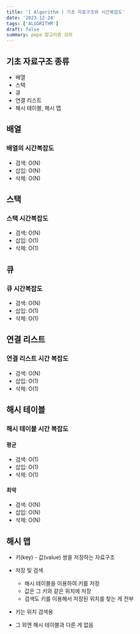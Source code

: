 ```yaml
---
title: '[ Algorithm ] 기초 자료구조와 시간복잡도'
date: '2023-12-24'
tags: ['ALGORITHM']
draft: false
summary: pope 알고리즘 강의
---
```


## 기초 자료구조 종류

- 배열
- 스택
- 큐
- 연결 리스트
- 해시 테이블, 해시 맵

## 배열

### 배열의 시간복잡도

- 검색: O(N)
- 삽입: O(N)
- 삭제: O(N)

## 스택

### 스택 시간복잡도

- 검색: O(N)
- 삽입: O(1)
- 삭제: O(1)

## 큐

### 큐 시간복잡도

- 검색: O(N)
- 삽입: O(1)
- 삭제: O(1)

## 연결 리스트

### 연결 리스트 시간 복잡도

- 검색: O(N)
- 삽입: O(1)
- 삭제: O(1)

## 해시 테이블

### 해시 테이블 시간 복잡도

#### 평균

- 검색: O(1)
- 삽입: O(1)
- 삭제: O(1)

#### 최악

- 검색: O(N)
- 삽입: O(N)
- 삭제: O(N)

## 해시 맵

- 키(key) - 값(value) 쌍을 저장하는 자료구조

- 저장 및 검색

  - 해시 테이블을 이용하여 키를 저장
  - 값은 그 키와 같은 위치에 저장
  - 검색도 키를 이용해서 저장된 위치를 찾는 게 전부

- 키는 위치 검색용
- 그 외엔 해시 테이블과 다른 게 없음
